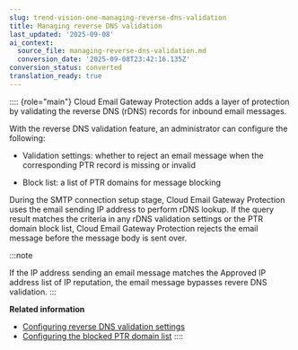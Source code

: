 ```yaml
---
slug: trend-vision-one-managing-reverse-dns-validation
title: Managing reverse DNS validation
last_updated: '2025-09-08'
ai_context:
  source_file: managing-reverse-dns-validation.md
  conversion_date: '2025-09-08T23:42:16.135Z'
conversion_status: converted
translation_ready: true
---
```


:::: {role="main"}
Cloud Email Gateway Protection adds a layer of protection by validating the reverse DNS (rDNS) records for inbound email messages.

With the reverse DNS validation feature, an administrator can configure the following:

- Validation settings: whether to reject an email message when the corresponding PTR record is missing or invalid

- Block list: a list of PTR domains for message blocking

During the SMTP connection setup stage, Cloud Email Gateway Protection uses the email sending IP address to perform rDNS lookup. If the query result matches the criteria in any rDNS validation settings or the PTR domain block list, Cloud Email Gateway Protection rejects the email message before the message body is sent over.

:::note

If the IP address sending an email message matches the Approved IP address list of IP reputation, the email message bypasses revere DNS validation.
:::

**Related information**

- [Configuring reverse DNS validation settings](reverse-dns-validation.mdx)
- [Configuring the blocked PTR domain list](configuring-blocked-ptr-domain-list.mdx)
::::
